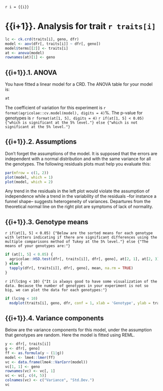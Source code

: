 `r i = {{i}}`

# {{i+1}}. Analysis for trait `r traits[i]`

```r
lc <- ck.crd(traits[i], geno, dfr)
model <- aov(dfr[, traits[i]] ~ dfr[, geno])
model$terms[[2]] <- traits[i]
at <- anova(model)
rownames(at)[1] <- geno
```

## {{i+1}}.1. ANOVA

You have fitted a linear model for a CRD. The ANOVA table for your model is:

```r
at
```

The coefficient of variation for this experiment is `r format(agricolae::cv.model(model), digits = 4)`%.
The p-value for genotypes is `r format(at[1, 5], digits = 4)`
`r if(at[1, 5] < 0.05) {"which is significant at the 5% level."} else {"which is not significant at the 5% level."}`

## {{i+1}}.2. Assumptions

Don't forget the assumptions of the model. It is supposed that the errors are independent with a normal distribution and with the same variance for all the genotypes. The following residuals plots must help you evaluate this:

```r
par(mfrow = c(1, 2))
plot(model, which = 1)
plot(model, which = 2)
```

Any trend in the residuals in the left plot would violate the assumption of independence while a trend in the variability of the residuals --for instance a funnel shape-- suggests heterogeneity of variances. Departures from the theoretical normal line on the right plot are symptoms of lack of normality.

## {{i+1}}.3. Genotype means

`r if(at[1, 5] < 0.05) {"Below are the sorted means for each genotype with letters indicating if there are significant differences using the multiple comparisons method of Tukey at the 5% level."} else {"The means of your genotypes are:"}`

```r
if (at[1, 5] < 0.05) {
  agricolae::HSD.test(dfr[, traits[i]], dfr[, geno], at[2, 1], at[2, 3])$groups
} else {
  tapply(dfr[, traits[i]], dfr[, geno], mean, na.rm = TRUE)
}
```

`r if(lc$ng < 10) {"It is always good to have some visualization of the data. Because the number of genotypes in your experiment is not so big, we can plot the data for each genotypes:"}`

```r
if (lc$ng < 10)
  msdplot(traits[i], geno, dfr, conf = 1, xlab = 'Genotype', ylab = traits[i], pch = 4)
```

## {{i+1}}.4. Variance components

Below are the variance components for this model, under the assumption that genotypes are random. Here the model is fitted using REML.

```r
y <- dfr[, traits[i]]
g <- dfr[, geno]
ff <- as.formula(y ~ (1|g))
model <- lme4::lmer(ff)
vc <- data.frame(lme4::VarCorr(model))
vc[1, 1] <- geno
rownames(vc) <- vc[, 1]
vc <- vc[, c(4, 5)]
colnames(vc) <- c("Variance", "Std.Dev.")
vc
```
